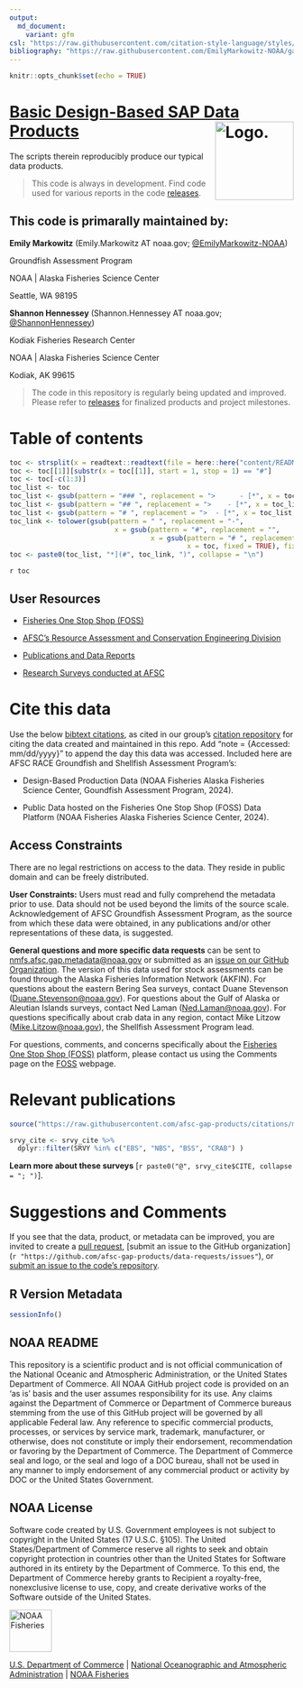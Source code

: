 ```yaml
---
output: 
  md_document: 
    variant: gfm
csl: "https://raw.githubusercontent.com/citation-style-language/styles/master/apa-no-ampersand.csl"
bibliography: "https://raw.githubusercontent.com/EmilyMarkowitz-NOAA/gap_bs_data_report/main/cite/bibliography.bib"
---
```


<!-- README.md is generated from README.Rmd. Please edit that file -->

```r
knitr::opts_chunk$set(echo = TRUE)
```

# [Basic Design-Based SAP Data Products](`r paste0(link_repo)`) <img src="https://avatars.githubusercontent.com/u/94422627?s=200&v=4" alt="Logo." align="right" width="139" height="139"/>

The scripts therein reproducibly produce our typical data products.  

> This code is always in development. Find code used for various reports in the code [releases](`r paste0(link_repo, "/releases")`).

## This code is primarally maintained by:

**Emily Markowitz** (Emily.Markowitz AT noaa.gov; [\@EmilyMarkowitz-NOAA](https://github.com/EmilyMarkowitz-NOAA)) 

Groundfish Assessment Program

NOAA | Alaska Fisheries Science Center

Seattle, WA 98195

**Shannon Hennessey** (Shannon.Hennessey AT noaa.gov; [\@ShannonHennessey](https://github.com/ShannonHennessey))  

Kodiak Fisheries Research Center

NOAA | Alaska Fisheries Science Center

Kodiak, AK 99615

> The code in this repository is regularly being updated and improved. Please refer to [releases](https://github.com/afsc-gap-products/gap_products/releases) for finalized products and project milestones.

# Table of contents

```r
toc <- strsplit(x = readtext::readtext(file = here::here("content/README.Rmd"), verbosity = 0)[[2]], split = "\n")
toc <- toc[[1]][substr(x = toc[[1]], start = 1, stop = 1) == "#"]
toc <- toc[-c(1:3)]
toc_list <- toc
toc_list <- gsub(pattern = "### ", replacement = ">      - [*", x = toc_list, fixed = TRUE)
toc_list <- gsub(pattern = "## ", replacement = ">    - [*", x = toc_list, fixed = TRUE)
toc_list <- gsub(pattern = "# ", replacement = ">  - [*", x = toc_list, fixed = TRUE)
toc_link <- tolower(gsub(pattern = " ", replacement = "-", 
                          x = gsub(pattern = "#", replacement = "", 
                                   x = gsub(pattern = "# ", replacement = "", 
                                            x = toc, fixed = TRUE), fixed = TRUE)))
toc <- paste0(toc_list, "*](#", toc_link, ")", collapse = "\n")
```

`r toc`

## User Resources

- [Fisheries One Stop Shop (FOSS)](https://www.fisheries.noaa.gov/foss)

- [AFSC’s Resource Assessment and Conservation Engineering Division](https://www.fisheries.noaa.gov/about/resource-assessment-and-conservation-engineering-division)

- [Publications and Data Reports](https://repository.library.noaa.gov/)

- [Research Surveys conducted at AFSC](https://www.fisheries.noaa.gov/alaska/ecosystems/alaska-fish-research-surveys)

# Cite this data

Use the below [bibtext citations](https://github.com/afsc-gap-products/gap_products/blob/main/CITATION.bib), as cited in our group’s [citation repository](https://github.com/afsc-gap-products/citations/blob/main/cite/bibliography.bib) for citing the data created and maintained in this repo. Add “note = {Accessed: mm/dd/yyyy}” to append the day this data was accessed.
Included here are AFSC RACE Groundfish and Shellfish Assessment Program’s:

- Design-Based Production Data (NOAA Fisheries Alaska Fisheries Science Center, Goundfish Assessment Program, 2024).
  
- Public Data hosted on the Fisheries One Stop Shop (FOSS) Data Platform (NOAA Fisheries Alaska Fisheries Science Center, 2024).

## Access Constraints

There are no legal restrictions on access to the data. They reside in public domain and can be freely distributed.

**User Constraints:** Users must read and fully comprehend the metadata prior to use. Data should not be used beyond the limits of the source scale. Acknowledgement of AFSC Groundfish Assessment Program, as the source from which these data were obtained, in any publications and/or other representations of these data, is suggested.

**General questions and more specific data requests** can be sent to <nmfs.afsc.gap.metadata@noaa.gov> or submitted as an [issue on our GitHub Organization](https://github.com/afsc-gap-products/data-requests). The version of this data used for stock assessments can be found through the Alaska Fisheries Information Network (AKFIN). For questions about the eastern Bering Sea surveys, contact Duane Stevenson (<Duane.Stevenson@noaa.gov>). For questions about the Gulf of Alaska or Aleutian Islands surveys, contact Ned Laman (<Ned.Laman@noaa.gov>). For questions specifically about crab data in any region, contact Mike Litzow (<Mike.Litzow@noaa.gov>), the Shellfish Assessment Program lead.

For questions, comments, and concerns specifically about the [Fisheries One Stop Shop (FOSS)](https://www.fisheries.noaa.gov/foss) platform, please contact us using the Comments page on the [FOSS](https://www.fisheries.noaa.gov/foss) webpage.

# Relevant publications

```r
source("https://raw.githubusercontent.com/afsc-gap-products/citations/main/cite/current_data_tm.r") # srvy_cite

srvy_cite <- srvy_cite %>% 
  dplyr::filter(SRVY %in% c("EBS", "NBS", "BSS", "CRAB") )
```

**Learn more about these surveys** [`r paste0("@", srvy_cite$CITE, collapse = "; ")`]. 

<div id="refs"></div>

# Suggestions and Comments

If you see that the data, product, or metadata can be improved, you are invited to create a  [pull request](`r paste0(link_repo, "/pulls")`), [submit an issue to the GitHub organization](`r "https://github.com/afsc-gap-products/data-requests/issues"`), or  [submit an issue to the code's repository](`r paste0(link_repo, "/issues")`).

## R Version Metadata

```r
sessionInfo()
```

## NOAA README

This repository is a scientific product and is not official communication of the National Oceanic and Atmospheric Administration, or the United States Department of Commerce. All NOAA GitHub project code is provided on an ‘as is’ basis and the user assumes responsibility for its use. Any claims against the Department of Commerce or Department of Commerce bureaus stemming from the use of this GitHub project will be governed by all applicable Federal law. Any reference to specific commercial products, processes, or services by service mark, trademark, manufacturer, or otherwise, does not constitute or imply their endorsement, recommendation or favoring by the Department of Commerce. The Department of Commerce seal and logo, or the seal and logo of a DOC bureau, shall not be used in any manner to imply endorsement of any commercial product or activity by DOC or the United States Government.

## NOAA License

Software code created by U.S. Government employees is not subject to copyright in the United States (17 U.S.C. §105). The United States/Department of Commerce reserve all rights to seek and obtain copyright protection in countries other than the United States for Software authored in its entirety by the Department of Commerce. To this end, the Department of Commerce hereby grants to Recipient a royalty-free, nonexclusive license to use, copy, and create derivative works of the Software outside of the United States.

<img src="https://raw.githubusercontent.com/nmfs-general-modeling-tools/nmfspalette/main/man/figures/noaa-fisheries-rgb-2line-horizontal-small.png" alt="NOAA Fisheries" height="75"/>

[U.S. Department of Commerce](https://www.commerce.gov/) \| [National Oceanographic and Atmospheric Administration](https://www.noaa.gov) \| [NOAA Fisheries](https://www.fisheries.noaa.gov/)
